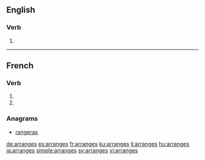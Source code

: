 {{also|arrangés}}
==English==

===Verb===
{{head|en}}

# {{en-third-person singular of|arrange}}

----

==French==

===Verb===
{{fr-verb-form}}

# {{conjugation of|arranger||2|s|pres|ind|lang=fr}}
# {{conjugation of|arranger||2|s|pres|sub|lang=fr}}

===Anagrams===
* [[rangeras#French|rangeras]]

[[de:arranges]]
[[es:arranges]]
[[fr:arranges]]
[[ku:arranges]]
[[li:arranges]]
[[hu:arranges]]
[[ja:arranges]]
[[simple:arranges]]
[[sv:arranges]]
[[vi:arranges]]